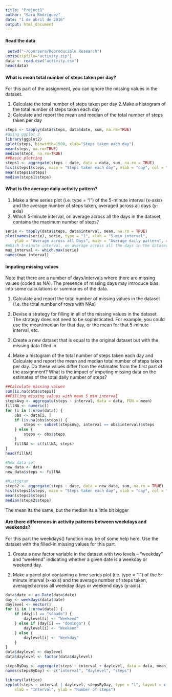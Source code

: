 ---
title: "Project1"
author: "Sara Rodríguez"
date: "1 de abril de 2016"
output: html_document
---

#### Read the data
```{r, echo=TRUE}
 setwd("~/Coursera/Reproducible Research")
unzip(zipfile="activity.zip")
data <- read.csv("activity.csv")
head(data)
```

#### What is mean total number of steps taken per day?

For this part of the assignment, you can ignore the missing values in the dataset.

1. Calculate the total number of steps taken per day
2.Make a histogram of the total number of steps taken each day
3. Calculate and report the mean and median of the total number of steps taken per day

```{r, echo=TRUE}
steps <- tapply(data$steps, data$date, sum, na.rm=TRUE)
#using ggplot 2
library(ggplot2)
qplot(steps, binwidth=1500, xlab="Steps taken each day")
mean(steps, na.rm=TRUE)
median(steps, na.rm=TRUE)
##basic plotting
steps1 <- aggregate(steps ~ date, data = data, sum, na.rm = TRUE)
hist(steps1$steps, main = "Steps taken each day", xlab = "day", col = "blue")
mean(steps1$steps)
median(steps1$steps)
```

#### What is the average daily activity pattern?

1. Make a time series plot (i.e. type = "l") of the 5-minute interval (x-axis) and the average number of steps taken, averaged across all days (y-axis)
2. Which 5-minute interval, on average across all the days in the dataset, contains the maximum number of steps?

```{r, echo=TRUE}
serie <- tapply(data$steps, data$interval, mean, na.rm = TRUE)
plot(names(serie), serie, type = "l", xlab = "5-min interval", 
    ylab = "Average across all Days", main = "Average daily pattern", col = "green")
#Which 5-minute interval, on average across all the days in the dataset, contains the maximum number of steps?
max_interval <- which.max(serie)
names(max_interval)
```



#### Imputing missing values

Note that there are a number of days/intervals where there are missing values (coded as NA). The presence of missing days may introduce bias into some calculations or summaries of the data.

1. Calculate and report the total number of missing values in the dataset (i.e. the total number of rows with NAs)

2. Devise a strategy for filling in all of the missing values in the dataset. The strategy does not need to be sophisticated. For example, you could use the mean/median for that day, or the mean for that 5-minute interval, etc.

3. Create a new dataset that is equal to the original dataset but with the missing data filled in.

4. Make a histogram of the total number of steps taken each day and Calculate and report the mean and median total number of steps taken per day. Do these values differ from the estimates from the first part of the assignment? What is the impact of imputing missing data on the estimates of the total daily number of steps?
```{r, echo=TRUE}
##Calculate missing values
sum(is.na(data$steps))
##Filling missing values with mean 5 min interval
stepsAvg <- aggregate(steps ~ interval, data = data, FUN = mean)
fillNA <- numeric()
for (i in 1:nrow(data)) {
    obs <- data[i, ]
    if (is.na(obs$steps)) {
        steps <- subset(stepsAvg, interval == obs$interval)$steps
    } else {
        steps <- obs$steps
    }
    fillNA <- c(fillNA, steps)
}
head(fillNA)

#New data set
new_data <- data
new_data$steps <- fillNA

#Histogram
steps2 <- aggregate(steps ~ date, data = new_data, sum, na.rm = TRUE)
hist(steps2$steps, main = "Steps taken each day", xlab = "day", col = "blue")
mean(steps2$steps)
median(steps2$steps)
```

The mean its the same, but the median its a little bit bigger


#### Are there differences in activity patterns between weekdays and weekends?

For this part the weekdays() function may be of some help here. Use the dataset with the filled-in missing values for this part.

1. Create a new factor variable in the dataset with two levels -- "weekday" and "weekend" indicating whether a given date is a weekday or weekend day.

2. Make a panel plot containing a time series plot (i.e. type = "l") of the 5-minute interval (x-axis) and the average number of steps taken, averaged across all weekday days or weekend days (y-axis). 
```{r}
data$date <- as.Date(data$date)
day <- weekdays(data$date)
daylevel <- vector()
for (i in 1:nrow(data)) {
    if (day[i] == "sábado") {
        daylevel[i] <- "Weekend"
    } else if (day[i] == "domingo") {
        daylevel[i] <- "Weekend"
    } else {
        daylevel[i] <- "Weekday"
    }
}
data$daylevel <- daylevel
data$daylevel <- factor(data$daylevel)

stepsByDay <- aggregate(steps ~ interval + daylevel, data = data, mean)
names(stepsByDay) <- c("interval", "daylevel", "steps")

library(lattice)
xyplot(steps ~ interval | daylevel, stepsByDay, type = "l", layout = c(1, 2), 
    xlab = "Interval", ylab = "Number of steps")
```

